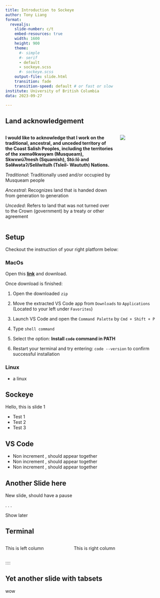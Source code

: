 ```yaml
---
title: Introduction to Sockeye
author: Tony Liang
format: 
  revealjs:
    slide-number: c/t
    embed-resources: true
    width: 1600
    height: 900
    theme:
      #- simple
      #- serif 
      - default
      - sockeye.scss
      #- sockeye.scss
    output-file: slide.html
    transition: fade
    transition-speed: default # or fast or slow
institute: University of British Columbia
data: 2023-09-27

---
```


## Land acknowledgement

<!----------------------------Two column section------------------------------------>
:::: {.columns}

::: {.column width="70%"}
**I would like to acknowledge that I work on the traditional, ancestral, and unceded territory of the Coast Salish Peoples, including the territories of the xwməθkwəy̓əm (Musqueam), Skwxwú7mesh (Squamish), Stó:lō and Səl̓ílwətaʔ/Selilwitulh (Tsleil- Waututh) Nations.**

*Traditional*: Traditionally used and/or occupied by Musqueam people

*Ancestral*: Recognizes land that is handed down from generation to generation

*Unceded*: Refers to land that was not turned over to the Crown (government) by a treaty or other agreement

:::

::: {.column width="30%"}

![](materials/img/land_acknowledgement.gif)

:::

::::


## Setup

Checkout the instruction of your right platform below:

<!------------------------- Panel Tab for setup-------------------------------->
::::: {.panel-tabset}

### MacOs

Open this **[link](https://code.visualstudio.com/sha/download?build=stable&os=darwin-universal)** and download.

Once download is finished: 

1. Open the downloaded `zip`

2. Move the extracted VS Code app from `Downloads` to `Applications` (Located to your left under `Favorites`)

3. Launch VS Code and open the `Command Palette` by `Cmd + Shift + P`

4. Type `shell command`

5. Select the option: **Install `code` command in PATH**

6. Restart your terminal and try entering: `code --version` to confirm successful installation


### Linux

- a linux

:::::


## Sockeye

Hello, this is slide 1

<!--- Incremental list --->
::: {.incremental}

- Test 1
- Test 2
- Test 3

:::


## VS Code

::: {.nonincremental}

- Non increment , should appear together
- Non increment , should appear together
- Non increment , should appear together

:::

## Another Slide here

New slide, should have a pause 

<!---
space matters here ". . ."
means to show thing later after this
--->

. . . 

Show later

## Terminal

:::: {.columns}

::: {.column width="40%"}

This is left column

:::

::: {.column width="60%"}
This is right column
:::

::::

::::

## Yet another slide with tabsets

wow
